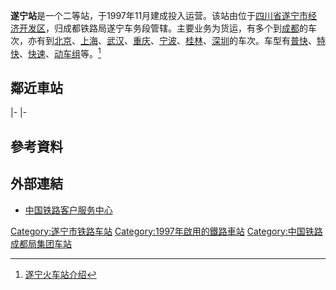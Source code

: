 {{noteTA
|1=zh-cn:始发车次; zh-hk:列車班次;
|2=zh-cn:车次; zh-hk:班次;
}}
{{Infobox China railway station 
|车站名称 = 遂宁站
|图片 = 
|图片介绍 = 
|其他名称 = 
|车站拼音 = Suining
|英文名称 = Suining Railway Station
|车站代码 = 46385
|电报码 = NIW
|拼音码 = SNI
|车站地址 = [[四川省|四川省]][[遂宁市|遂宁市]]
|归属 = [[成都铁路局|成都铁路局]]
|车站等级 = [[二等站_(中铁)|二等站]]
|线路 = [[遂成铁路|遂成铁路]]、[[遂渝铁路|遂渝铁路]]、[[达成铁路|达成铁路]]
|月台数目 = 
|站台面 = 
|股道数目 = 
|坐标 = {{coord|30|32|43.70|N|105|32|16.21|E|display=inline,title}}
|网站 = 
|route_map={{遂宁站RDT}}
}}

'''遂宁站'''是一个二等站，于1997年11月建成投入运营。该站由位于[[四川省|四川省]][[遂宁市|遂宁市]][[遂宁市经济开发区|经济开发区]]，归成都铁路局遂宁车务段管辖。主要业务为货运，有多个到[[成都|成都]]的车次，亦有到[[北京|北京]]、[[上海|上海]]、[[武汉|武汉]]、[[重庆|重庆]]、[[宁波|宁波]]、[[桂林|桂林]]、[[深圳|深圳]]的车次。车型有[[普通旅客快车|普快]]、[[特快列车|特快]]、[[快速列车_(中国)|快速]]、[[动车组|动车组]]等。<ref>[http://search.huochepiao.com/huochezhan/jieshao/1160.htm 遂宁火车站介绍]</ref>
==鄰近車站==
{{start rail box}}
{{s-inop|[[遂宁西站|遂宁西站]]|[[成都站|成都]]方向}}
{{s-line|[[达成铁路|达成铁路]]}}
{{s-inop|[[蓬溪站|蓬溪站]]|[[达州站|达州]]方向}}
|-
{{s-inop|[[新桥线路所|新桥线路所]]|[[成都东站|成都东]]方向}}
{{s-line|[[遂成铁路|遂成铁路]]}}
{{terminus}}
|-
{{terminus}}
{{s-line|[[遂渝铁路|遂渝铁路]]}}
{{s-inop|[[遂宁南站|遂宁南站]]|[[重庆北站|重庆北]]方向}}
{{end box}}

==參考資料==
{{reflist}}
==外部連結==
* [http://www.12306.cn/mormhweb/ 中国铁路客户服务中心] {{Wayback|url=http://www.12306.cn/mormhweb/ |date=20180205163941 }}

{{达成铁路}}
{{沪汉蓉快速客运通道}}
{{绵泸高速铁路}}
[[Category:遂宁市铁路车站|Category:遂宁市铁路车站]]
[[Category:1997年啟用的鐵路車站|Category:1997年啟用的鐵路車站]]
[[Category:中国铁路成都局集团车站|Category:中国铁路成都局集团车站]]